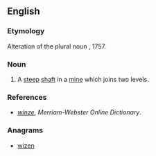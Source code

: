 ==English==

===Etymology===
Alteration of the plural noun {{m|en|winds}}, 1757.

===Noun===
{{en-noun}}

# A [[steep]] [[shaft]] in a [[mine]] which joins two levels.

===References===
* ''[http://www.merriam-webster.com/dictionary/winze winze]'', ''Merriam-Webster Online Dictionary''.

===Anagrams===
* [[wizen#English|wizen]]